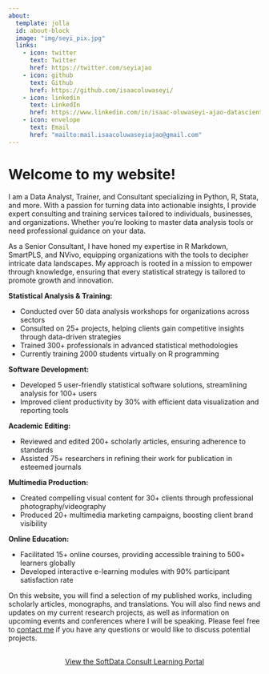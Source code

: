 ```yaml
---
about:
  template: jolla
  id: about-block
  image: "img/seyi_pix.jpg"
  links:
    - icon: twitter
      text: Twitter
      href: https://twitter.com/seyiajao
    - icon: github
      text: Github
      href: https://github.com/isaacoluwaseyi/
    - icon: linkedin
      text: LinkedIn
      href: https://www.linkedin.com/in/isaac-oluwaseyi-ajao-datascientist-dataanalyst-statistician-consultant/
    - icon: envelope
      text: Email
      href: "mailto:mail.isaacoluwaseyiajao@gmail.com"  
---
```


::: {#about-block}
:::

# Welcome to my website!

I am a Data Analyst, Trainer, and Consultant specializing in Python, R, Stata, and more. With a passion for turning data into actionable insights, I provide expert consulting and training services tailored to individuals, businesses, and organizations. Whether you're looking to master data analysis tools or need professional guidance on your data.

As a Senior Consultant, I have honed my expertise in R Markdown, SmartPLS, and NVivo, equipping organizations with the tools to decipher intricate data landscapes. My approach is rooted in a mission to empower through knowledge, ensuring that every statistical strategy is tailored to promote growth and innovation.

**Statistical Analysis & Training:**

-   Conducted over 50 data analysis workshops for organizations across sectors
-   Consulted on 25+ projects, helping clients gain competitive insights through data-driven strategies
-   Trained 300+ professionals in advanced statistical methodologies
-   Currently training 2000 students virtually on R programming

**Software Development:**

-   Developed 5 user-friendly statistical software solutions, streamlining analysis for 100+ users
-   Improved client productivity by 30% with efficient data visualization and reporting tools

**Academic Editing:**

-   Reviewed and edited 200+ scholarly articles, ensuring adherence to standards
-   Assisted 75+ researchers in refining their work for publication in esteemed journals

**Multimedia Production:**

-   Created compelling visual content for 30+ clients through professional photography/videography
-   Produced 20+ multimedia marketing campaigns, boosting client brand visibility

**Online Education:**

-   Facilitated 15+ online courses, providing accessible training to 500+ learners globally
-   Developed interactive e-learning modules with 90% participant satisfaction rate

On this website, you will find a selection of my published works, including scholarly articles, monographs, and translations. You will also find news and updates on my current research projects, as well as information on upcoming events and conferences where I will be speaking. Please feel free to [contact me](mailto:mail.isaacoluwaseyiajao@gmail.com) if you have any questions or would like to discuss potential projects.

```{=html}
<div  style="margin: 30px; text-align: center;">
<a class="btn btn-primary" href="https://learning.softdataconsult.com" role="button" target="_blank" style="padding: 15px 30px;">View the SoftData Consult Learning Portal</a>
</div>
```
